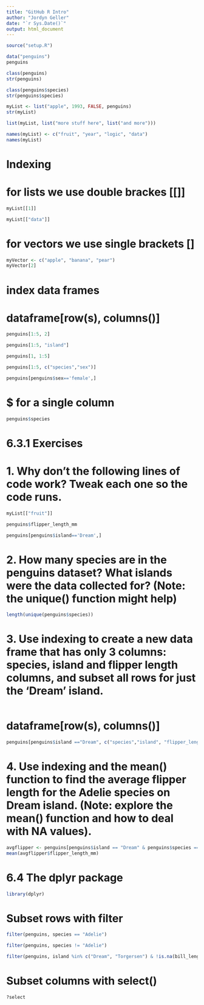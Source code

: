 ```yaml
---
title: "GitHub R Intro"
author: "Jordyn Geller"
date: "`r Sys.Date()`"
output: html_document
---
```


```r
source("setup.R")
```

```r
data("penguins")
penguins
```
```r
class(penguins)
str(penguins)
```
```r
class(penguins$species)
str(penguins$species)
```
```r
myList <- list("apple", 1993, FALSE, penguins)
str(myList)
```
```r
list(myList, list("more stuff here", list("and more")))
```
```r
names(myList) <- c("fruit", "year", "logic", "data")
names(myList)

```
# Indexing

# for lists we use double brackes [[]]
```r
myList[[1]]

myList[["data"]]
```

# for vectors we use single brackets []
```r
myVector <- c("apple", "banana", "pear")
myVector[2]
```
# index data frames

# dataframe[row(s), columns()]
```r
penguins[1:5, 2]

penguins[1:5, "island"]

penguins[1, 1:5]

penguins[1:5, c("species","sex")]

penguins[penguins$sex=='female',]
```

# $ for a single column
```r
penguins$species
```

# 6.3.1 Exercises

# 1. Why don’t the following lines of code work? Tweak each one so the code runs.
```r
myList[["fruit"]]
```
```r
penguins$flipper_length_mm
```

```r
penguins[penguins$island=='Dream',]
```

# 2. How many species are in the penguins dataset? What islands were the data collected for? (Note: the unique() function might help)
```r
length(unique(penguins$species))
```
# 3. Use indexing to create a new data frame that has only 3 columns: species, island and flipper length columns, and subset all rows for just the ‘Dream’ island.
```r

```

# dataframe[row(s), columns()]
```r
penguins[penguins$island =="Dream", c("species","island", "flipper_length_mm")]
```

# 4. Use indexing and the mean() function to find the average flipper length for the Adelie species on Dream island. (Note: explore the mean() function and how to deal with NA values).
```r
avgflipper <- penguins[penguins$island == "Dream" & penguins$species == "Adelie",]
mean(avgflipper$flipper_length_mm)
```

# 6.4 The dplyr package

```r
library(dplyr)
```

# Subset rows with filter
```r
filter(penguins, species == "Adelie")

filter(penguins, species != "Adelie")

filter(penguins, island %in% c("Dream", "Torgersen") & !is.na(bill_length_mm))
```

# Subset columns with select()
```r
?select
```

```r

```


